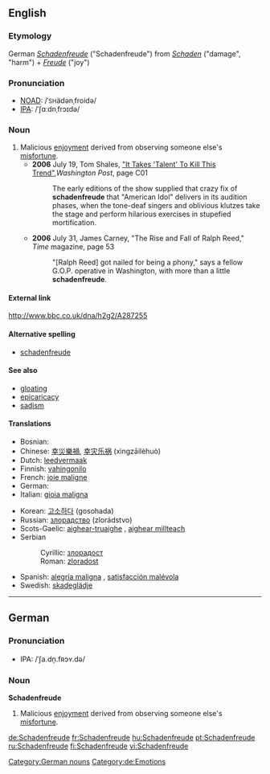 ==English==

===Etymology===
German ''[[Schadenfreude#German|Schadenfreude]]'' ("Schadenfreude") from ''[[Schaden]]'' ("damage", "harm") + ''[[Freude]]'' ("joy")

===Pronunciation===
*[[w:New Oxford American Dictionary|NOAD]]: /ˈ<small>SH</small>ädənˌfroidə/
*[[w:International Phonetic Association|IPA]]: /ˈʃɑːdnˌfrɔɪdə/

===Noun===
{{en-noun|-}}

# Malicious [[enjoyment]] derived from observing someone else's [[misfortune]].
#*'''2006''' July 19, Tom Shales, [http://www.washingtonpost.com/wp-dyn/content/article/2006/07/18/AR2006071801808.html "It Takes 'Talent' To Kill This Trend"],'' Washington Post'', page C01
#*: The early editions of the show supplied that crazy fix of '''schadenfreude''' that "American Idol" delivers in its audition phases, when the tone-deaf singers and oblivious klutzes take the stage and perform hilarious exercises in stupefied mortification.
#*'''2006''' July 31, James Carney, "The Rise and Fall of Ralph Reed," ''Time'' magazine, page 53
#*:"[Ralph Reed] got nailed for being a phony," says a fellow G.O.P. operative in Washington, with more than a little '''schadenfreude'''.

====External link====
http://www.bbc.co.uk/dna/h2g2/A287255

====Alternative spelling====
*[[schadenfreude]]

====See also====
*[[gloating]]
*[[epicaricacy]]
*[[sadism]]

====Translations====
{{top}}
* Bosnian: {{t-|bs|zloradost|f}}
* Chinese: [[幸災樂禍]], [[幸灾乐祸]] (xìngzāilèhuò)
* Dutch: [[leedvermaak]] {{n}}
* Finnish: [[vahingonilo]]
* French: [[joie maligne]] {{f}}
* German: {{t+|de|Schadenfreude|f}}
* Italian: [[gioia maligna]] {{f}}
{{mid}}
* Korean: [[고소하다]] (gosohada)
* Russian: [[злорадство]] (zlorádstvo) {{n}}
* Scots-Gaelic: [[aighear-truaighe]] {{m}}, [[aighear millteach]] {{m}}
* Serbian
*: Cyrillic: [[злорадoст#Serbian|злорадoст]] {{f}}
*: Roman: [[zloradost#Serbian|zloradost]] {{f}}
* Spanish: [[alegría maligna]] {{f}}, [[satisfacción malévola]] {{f}}
* Swedish: [[skadeglädje]]
{{bottom}}

----

==German==

===Pronunciation===
*IPA: /ˈʃa.dn̩.fʀɔʏ.də/

===Noun===
'''Schadenfreude''' {{f}}

# Malicious [[enjoyment]] derived from observing someone else's [[misfortune]].

[[Category:German nouns]]
[[Category:de:Emotions]]

[[de:Schadenfreude]]
[[fr:Schadenfreude]]
[[hu:Schadenfreude]]
[[pt:Schadenfreude]]
[[ru:Schadenfreude]]
[[fi:Schadenfreude]]
[[vi:Schadenfreude]]